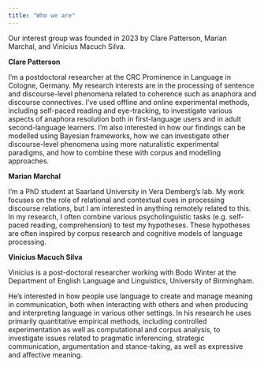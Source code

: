 ```yaml
---
title: "Who we are"
---
```


Our interest group was founded in 2023 by Clare Patterson, Marian Marchal, and Vinicius Macuch Silva.

**Clare Patterson**

I’m a postdoctoral researcher at the CRC Prominence in Language in Cologne, Germany. My research interests are in the processing of sentence and discourse-level phenomena related to coherence such as anaphora and discourse connectives. I’ve used offline and online experimental methods, including self-paced reading and eye-tracking, to investigate various aspects of anaphora resolution both in first-language users and in adult second-language learners. I’m also interested in how our findings can be modelled using Bayesian frameworks, how we can investigate other discourse-level phenomena using more naturalistic experimental paradigms, and how to combine these with corpus and modelling approaches.


**Marian Marchal**

I'm a PhD student at Saarland University in Vera Demberg's lab. My work focuses on the role of relational and contextual cues in processing discourse relations, but I am interested in anything remotely related to this. In my research, I often combine various psycholinguistic tasks (e.g. self-paced reading, comprehension) to test my hypotheses. These hypotheses are often inspired by corpus research and cognitive models of language processing.

**Vinicius Macuch Silva**

Vinicius is a post-doctoral researcher working with Bodo Winter at the Department of English Language and Linguistics, University of Birmingham.

He's interested in how people use language to create and manage meaning in communication, both when interacting with others and when producing and interpreting language in various other settings. In his research he uses primarily quantitative empirical methods, including controlled experimentation as well as computational and corpus analysis, to investigate issues related to pragmatic inferencing, strategic communication, argumentation and stance-taking, as well as expressive and affective meaning.
